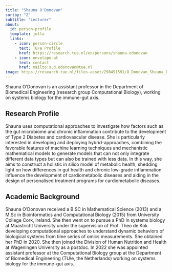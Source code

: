 ```yaml
---
title: "Shauna O'Donovan"
sortby: "2"
subtitle: "Lecturer"
about:
  id: person-profile
  template: jolla
  links:
    - icon: person-circle
      text: TU/e Profile
      href: https://research.tue.nl/en/persons/shauna-odonovan
    - icon: envelope-at
      text: contact
      href: mailto:s.d.odonovan@tue.nl
image: https://research.tue.nl/files-asset/298491591/O_Donovan_Shauna_BME_PO_VH_1529_UD.jpg/
---
```


:::{#person-profile}
Shauna O’Donovan is an assistant professor in the Department of Biomedical Engineering (research group Computational Biology), working on systems biology for the immune-gut axis.
:::

## Research Profile
 Shauna uses computational approaches to investigate how factors such as the gut microbiome and chronic inflammation contribute to the development of Type 2  Diabetes and cardiovascular disease. She is particularly interested in developing and deploying hybrid-approaches, combining the favorable features of machine learning techniques and mechanistic mathematical models to generate models that can not only integrate different data types but can also be trained with less data. In this way, she aims to construct a holistic in silico model of metabolic health, shedding light on how differences in gut health and chronic low-grade inflammation influence the development of cardiometabolic diseases and aiding in the design of personalised treatment programs for cardiometabolic diseases.

## Academic Background
Shauna O’Donovan received a B.SC in Mathematical Science (2013) and a M.Sc in Bioinformatics and Computational Biology (2015) from University College Cork, Ireland. She then went on to pursue a PhD in systems biology at Maastricht University under the supervision of Prof. Theo de Kok developing computational approaches to understand dynamic behaviors of biological systems from time series of omics measurements. She obtained her PhD in 2020. She then joined the Division of Human Nutrition and Health at Wageningen University as a postdoc. In 2022 she was appointed assistant professor at the Computational Biology group at the Department of Biomedical Engineering (TU/e, the Netherlands) working on systems biology for the immune-gut axis.